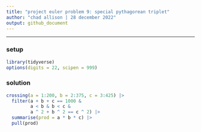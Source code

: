 ---
title: "project euler problem 9: special pythagorean triplet"
author: "chad allison | 28 december 2022"
output: github_document
---

___

### setup

```{r message = F, warning = F}
library(tidyverse)
options(digits = 22, scipen = 999)
```

### solution

```{r}
crossing(a = 1:200, b = 2:375, c = 3:425) |>
  filter(a + b + c == 1000 &
         a < b & b < c &
         a ^ 2 + b ^ 2 == c ^ 2) |>
  summarise(prod = a * b * c) |>
  pull(prod)
```





























